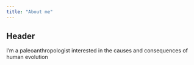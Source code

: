```yaml
---
title: "About me"
---
```


## Header

I'm a paleoanthropologist interested in the causes and consequences of human evolution
